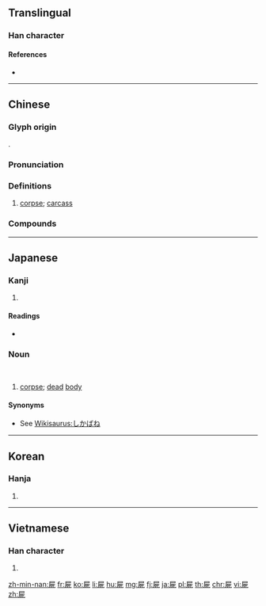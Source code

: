 {{character info/new}}
{{also|尸}}
==Translingual==

===Han character===
{{Han char|rn=44|rad=尸|as=06|sn=9|four=77211|canj=SMNP|ids=⿸尸死}}

====References====
* {{Han ref|kx=0301.240|dkj=07688|dj=0598.140|hdz=20971.090|uh=5C4D|ud=23629|bh=ABCD|bd=43981}}

----

==Chinese==
{{zh-forms|s=尸|alt=尸}}

===Glyph origin===
{{Han etym}}
{{Han compound|尸|死|ls=ic}}.

===Pronunciation===
{{zh-pron
|m=shī
|c=si1
|h=pfs=sṳ̂
|md=sĭ
|mn=si
|mn-t=si1
|w=1sr
|mc=y
|oc=y
|cat=n
}}

===Definitions===
{{zh-hanzi}}

# [[corpse]]; [[carcass]] {{zh-mw|具|c:條}}

===Compounds===
{{zh-der|全屍|伏屍|五馬分屍|劈屍萬段|屍橫遍野|伍員鞭屍|屍骨未寒|借屍還魂|屍變|屍骨無存|屍體|屍骸|屍骨早寒|屍骨|屍櫬|屍山血海|屍靈|屍首|停屍|屍蠟|屍格|停屍間|拋屍露骨|檢屍|挺屍|死屍|殭屍|戮屍|碎屍萬段|暴屍於市|焚屍揚灰|蒸骨驗屍|浮屍|毀屍滅跡|收屍|撞屍|詐屍|走肉行屍|簡屍|走骨行屍|血海屍山|認屍|驗屍|馬革裹屍|遊營撞屍|行屍視肉|裹屍馬革|鞭屍|裹屍|陳屍|喪屍}}

----

==Japanese==

===Kanji===
{{ja-kanji|grade=|rs=尸06}}

# {{defn|lang=ja|sort=尸06}}

====Readings====
* {{ja-readings|on=[[し]] (shi)|kun=[[しかばね]] (shikabane)}}

===Noun===
{{ja-noun|しかばね}}<br/>
{{ja-altread|hira=かばね}}

# [[corpse]]; [[dead]] [[body]]

====Synonyms====
* See [[Wikisaurus:しかばね]]

----

==Korean==

===Hanja===
{{ko-hanja|hangeul=시|rv=si|mr=si}}

# {{defn|lang=ko|sort=尸06}}

----

==Vietnamese==

===Han character===
{{vi-hantu|[[thi]], [[thây]]|rs=尸06}}

# {{defn|lang=vi|sort=尸06}}

[[zh-min-nan:屍]]
[[fr:屍]]
[[ko:屍]]
[[li:屍]]
[[hu:屍]]
[[mg:屍]]
[[fj:屍]]
[[ja:屍]]
[[pl:屍]]
[[th:屍]]
[[chr:屍]]
[[vi:屍]]
[[zh:屍]]